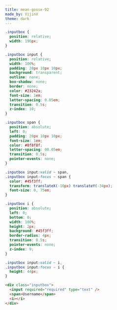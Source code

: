 ```yaml
---
title: mean-goose-92
made_by: VijinV
theme: dark
---
```


```css
.inputbox {
  position: relative;
  width: 196px;
}

.inputbox input {
  position: relative;
  width: 100%;
  padding: 20px 10px 10px;
  background: transparent;
  outline: none;
  box-shadow: none;
  border: none;
  color: #23242a;
  font-size: 1em;
  letter-spacing: 0.05em;
  transition: 0.5s;
  z-index: 10;
}

.inputbox span {
  position: absolute;
  left: 0;
  padding: 20px 10px 10px;
  font-size: 1em;
  color: #8f8f8f;
  letter-spacing: 00.05em;
  transition: 0.5s;
  pointer-events: none;
}

.inputbox input:valid ~ span,
.inputbox input:focus ~ span {
  color: #45f3ff;
  transform: translateX(-10px) translateY(-34px);
  font-size: 0, 75em;
}

.inputbox i {
  position: absolute;
  left: 0;
  bottom: 0;
  width: 100%;
  height: 2px;
  background: #45f3ff;
  border-radius: 4px;
  transition: 0.5s;
  pointer-events: none;
  z-index: 9;
}

.inputbox input:valid ~ i,
.inputbox input:focus ~ i {
  height: 44px;
}
```

```html
<div class="inputbox">
  <input required="required" type="text" />
  <span>Username</span>
  <i></i>
</div>
```
